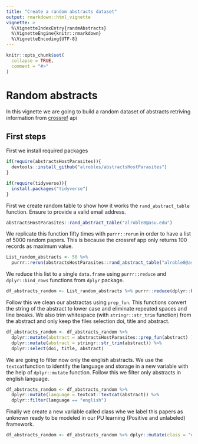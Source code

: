 ```yaml
---
title: "Create a random abstracts dataset"
output: rmarkdown::html_vignette
vignette: >
  %\VignetteIndexEntry{randmAbstracts}
  %\VignetteEngine{knitr::rmarkdown}
  %\VignetteEncoding{UTF-8}
---
```


```r
knitr::opts_chunk$set(
  collapse = TRUE,
  comment = "#>"
)
```


# Random abstracts
In this vignette we are going to build a random dataset of abstracts retriving information from [crossref](https://api.crossref.org/) api 

## First steps
First we install required packages 
```r
if(require(abstractsHostParasites)){
  devtools::install_github("alrobles/abstractsHostParasites")
}

if(require(tidyverse)){
  install.packages("tidyverse")
}
```


First we create random table to show how it works the `rand_abstract_table` function. Ensure to provide a valid email address.

```r
abstractsHostParasites::rand_abstract_table("alroble8@asu.edu")
```

We replicate this function fifty times with `purrr::rerun` in order to have a list of 5000 random papers. This is because the crossref app only returns 100 records as maximum value. 

```r
List_random_abstracts <- 50 %>%
  purrr::rerun(abstractsHostParasites::rand_abstract_table("alroble8@asu.edu"))

```

We reduce this list to a single `data.frame` using `purrr::reduce` and `dplyr::bind_rows` functions from `dplyr` package.

```r
df_abstracts_random <- List_random_abstracts %>% purrr::reduce(dplyr::bind_rows)
```

Follow this we clean our abstractas using `prep_fun`. This functions convert the string of the abstract to lower case and eliminate repeated spaces and line breaks. We also trim whitespace (with `stringr::str_trim` function) from the abstract and only keep the files selection doi, title and abstract.

```r
df_abstracts_random <- df_abstracts_random %>%
  dplyr::mutate(abstract = abstractsHostParasites::prep_fun(abstract) ) %>%
  dplyr::mutate(abstract = stringr::str_trim(abstract)) %>%
  dplyr::select(doi, title, abstract)
```

We are going to filter now only the english abstracts. We use the `textcat`function to identify the language and storage in a new variable with the help of `dplyr::mutate` function. Follow this we filter only abstracts in english language.

```r
df_abstracts_random <- df_abstracts_random %>%
  dplyr::mutate(language = textcat::textcat(abstract)) %>%
  dplyr::filter(language == "english")
```

Finally we create a new variable called class whe we label this papers as unknown ready to be modeled in our PU learning (Positive and unlabeled) framework.

```r
df_abstracts_random <- df_abstracts_random %>% dplyr::mutate(class = "unknown")

```


